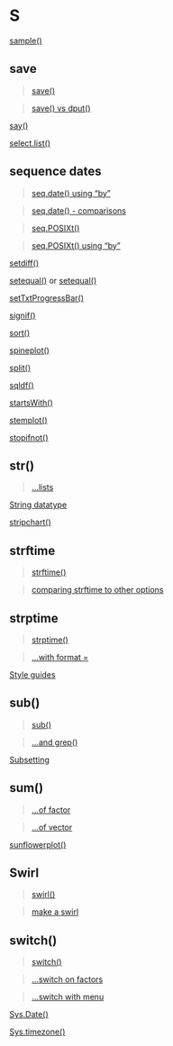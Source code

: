 # S {-}

[sample()](https://linkedin-learning.pxf.io/rweekly_random)

## save{-}

> [save()](https://linkedin-learning.pxf.io/rweekly_loadsave)

> [save() vs dput()](https://linkedin-learning.pxf.io/rweekly_dputdget)

[say()](https://linkedin-learning.pxf.io/rweekly_cowsay)

[select.list()](https://linkedin-learning.pxf.io/rweekly_menu)

## sequence dates{-}

>[seq.date() using "by"](https://linkedin-learning.pxf.io/rdatesCutSeq)

>[seq.date() - comparisons](https://linkedin-learning.pxf.io/rdatesCompare)

>[seq.POSIXt()](https://linkedin-learning.pxf.io/rdatesCompare)

>[seq.POSIXt() using "by"](https://linkedin-learning.pxf.io/rdatesCutSeq)

[setdiff()](https://linkedin-learning.pxf.io/Rweekly_setsUnionInterDiff)

[setequal()](https://linkedin-learning.pxf.io/Rweekly_setsUnionInterDiff) or [setequal()](https://linkedin-learning.pxf.io/rweekly_equalIn)

[setTxtProgressBar()](https://linkedin-learning.pxf.io/txtprogressbar)

[signif()](https://linkedin-learning.pxf.io/rweekly_round)

[sort()](https://linkedin-learning.pxf.io/rweekly_sortmerge)

[spineplot()](https://linkedin-learning.pxf.io/rweekly_spineplot)

[split()](https://linkedin-learning.pxf.io/rweekly_split)

[sqldf()](https://linkedin-learning.pxf.io/rweekly_sqldf)

[startsWith()](https://linkedin-learning.pxf.io/rweekly_simplestringmatch)

[stemplot()](https://linkedin-learning.pxf.io/rweekly_stemplot)

[stopifnot()](https://linkedin-learning.pxf.io/rweekly_stopifnot)

## str(){-}

> [...lists](https://linkedin-learning.pxf.io/rweekly_lists)

[String datatype](https://linkedin-learning.pxf.io/rweekly_atomics)

[stripchart()](linkedin-learning.pxf.io/rweekly_stripchart)

## strftime{-}

>[strftime()](https://linkedin-learning.pxf.io/rdatesDSTTZ)

>[comparing strftime to other options](https://linkedin-learning.pxf.io/rdatesFormatting)

## strptime{-}

>[strptime()](https://linkedin-learning.pxf.io/rdatesHowstored)

>[...with format = ](https://linkedin-learning.pxf.io/rdatesStringFormat)

[Style guides](https://linkedin-learning.pxf.io/rweekly_styleguides)

## sub() {-}

>[sub()](https://linkedin-learning.pxf.io/rweekly_subgsub)

>[...and grep()](https://linkedin-learning.pxf.io/rweekly_grep)

[Subsetting](https://linkedin-learning.pxf.io/rweekly_subset)

## sum(){-}

> [...of factor](https://linkedin-learning.pxf.io/rweekly_factor)

> [...of vector](https://linkedin-learning.pxf.io/rwkly_vector)

[sunflowerplot()](https://linkedin-learning.pxf.io/rweekly_sunflower)

## Swirl{-}

>[swirl()](https://linkedin-learning.pxf.io/rweekly_swirl)

>[make a swirl](https://linkedin-learning.pxf.io/rweekly_makeSwirl)

## switch() {-}

> [switch()](https://linkedin-learning.pxf.io/rweekly_switch)

> [...switch on factors](linkedin-learning.pxf.io/rweekly_switchfactors)

> [...switch with menu](https://linkedin-learning.pxf.io/rweekly_menu)

[Sys.Date()](https://linkedin-learning.pxf.io/rdatesDateClass)

[Sys.timezone()](https://linkedin-learning.pxf.io/rdatesDSTTZ)
